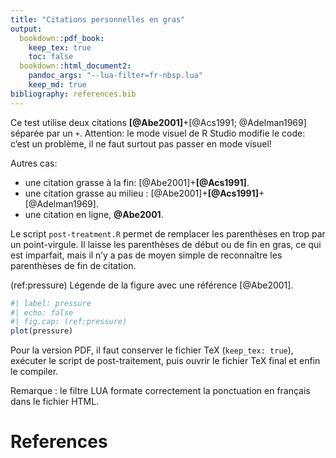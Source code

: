 ```yaml
---
title: "Citations personnelles en gras"
output:
  bookdown::pdf_book:
    keep_tex: true
    toc: false
  bookdown::html_document2:
    pandoc_args: "--lua-filter=fr-nbsp.lua"
    keep_md: true
bibliography: references.bib
---
```


Ce test utilise deux citations **[@Abe2001]**+[@Acs1991; @Adelman1969] séparée par un `+`.
Attention: le mode visuel de R Studio modifie le code: c'est un problème, il ne faut surtout pas passer en mode visuel!

Autres cas:

- une citation grasse à la fin: [@Abe2001]+**[@Acs1991]**.
- une citation grasse au milieu : [@Abe2001]+**[@Acs1991]**+[@Adelman1969].
- une citation en ligne, **@Abe2001**.

Le script `post-treatment.R` permet de remplacer les parenthèses en trop par un point-virgule.
Il laisse les parenthèses de début ou de fin en gras, ce qui est imparfait, mais il n'y a pas de moyen simple de reconnaître les parenthèses de fin de citation.

(ref:pressure) Légende de la figure avec une référence [@Abe2001].

```r
#| label: pressure
#| echo: false
#| fig.cap: (ref:pressure)
plot(pressure)
```


Pour la version PDF, il faut conserver le fichier TeX (`keep_tex: true`), exécuter le script de post-traitement, puis ouvrir le fichier TeX final et enfin le compiler.

Remarque : le filtre LUA formate correctement la ponctuation en français dans le fichier HTML.

# References
